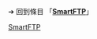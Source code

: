 {{LSR
|article = SmartFTP
|latest_release_version = 4.0.1191
|latest_release_date = {{release date|2011|6|10}}
}}<noinclude>

➔ 回到條目 「'''[[SmartFTP]]'''」
[[Category:最新穩定版模板|SmartFTP]]
</noinclude>